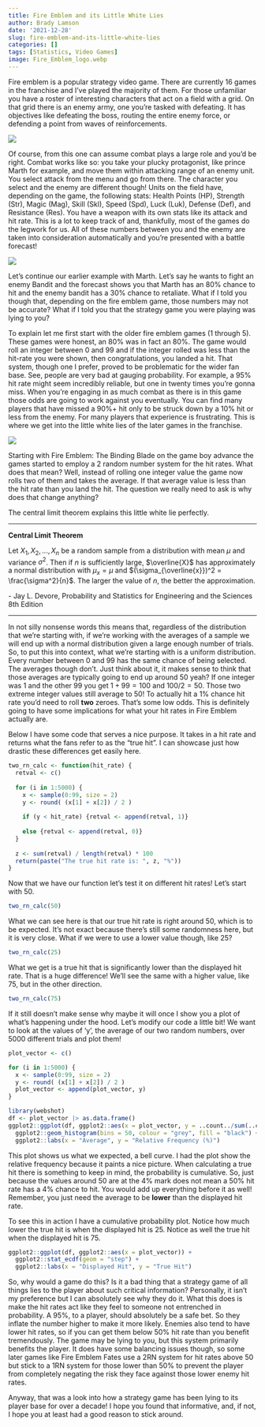 ```yaml
---
title: Fire Emblem and its Little White Lies
author: Brady Lamson
date: '2021-12-28'
slug: fire-emblem-and-its-little-white-lies
categories: []
tags: [Statistics, Video Games]
image: Fire_Emblem_logo.webp
---
```



Fire emblem is a popular strategy video game. There are currently 16 games in the franchise and I've played the majority of them. For those unfamiliar you have a roster of interesting characters that act on a field with a grid. On that grid there is an enemy army, one you're tasked with defeating. It has objectives like defeating the boss, routing the entire enemy force, or defending a point from waves of reinforcements.

![](map.png)

Of course, from this one can assume combat plays a large role and you'd be right. Combat works like so: you take your plucky protagonist, like prince Marth for example, and move them within attacking range of an enemy unit. You select attack from the menu and go from there. The character you select and the enemy are different though! Units on the field have, depending on the game, the following stats: Health Points (HP), Strength (Str), Magic (Mag), Skill (Skl), Speed (Spd), Luck (Luk), Defense (Def), and Resistance (Res). You have a weapon with its own stats like its attack and hit rate. This is a lot to keep track of and, thankfully, most of the games do the legwork for us. All of these numbers between you and the enemy are taken into consideration automatically and you're presented with a battle forecast! 

![](forecast.png)

Let's continue our earlier example with Marth. Let's say he wants to fight an enemy Bandit and the forecast shows you that Marth has an 80% chance to hit and the enemy bandit has a 30% chance to retaliate. What if I told you though that, depending on the fire emblem game, those numbers may not be accurate? What if I told you that the strategy game you were playing was lying to you?

To explain let me first start with the older fire emblem games (1 through 5). These games were honest, an 80% was in fact an 80%. The game would roll an integer between 0 and 99 and if the integer rolled was less than the hit-rate you were shown, then congratulations, you landed a hit. That system, though one I prefer, proved to be problematic for the wider fan base. See, people are very bad at gauging probability. For example, a 95% hit rate might seem incredibly reliable, but one in twenty times you're gonna miss. When you're engaging in as much combat as there is in this game those odds are going to work against you eventually. You can find many players that have missed a 90%+ hit only to be struck down by a 10% hit or less from the enemy. For many players that experience is frustrating. This is where we get into the little white lies of the later games in the franchise. 

![](fe6.png)

Starting with Fire Emblem: The Binding Blade on the game boy advance the games started to employ a 2 random number system for the hit rates. What does that mean? Well, instead of rolling one integer value the game now rolls two of them and takes the average. If that average value is less than the hit rate than you land the hit. The question we really need to ask is why does that change anything? 

The central limit theorem explains this little white lie perfectly. 

---

**Central Limit Theorem**

Let $X_1, X_2, ... , X_n$ be a random sample from a distribution with mean $\mu$ and variance $\sigma^2$. Then if $n$ is sufficiently large, $\overline{X}$ has approximately a normal distribution with $\mu_x = \mu$ and $(\sigma_{\overline{x}})^2 = \frac{\sigma^2}{n}$. The larger the value of $n$, the better the approximation. 

\- Jay L. Devore, Probability and Statistics for Engineering and the Sciences 8th Edition

---

In not silly nonsense words this means that, regardless of the distribution that we're starting with, if we're working with the averages of a sample we will end up with a normal distribution given a large enough number of trials. So, to put this into context, what we're starting with is a uniform distribution. Every number between 0 and 99 has the same chance of being selected. The averages though don't. Just think about it, it makes sense to think that those averages are typically going to end up around 50 yeah? If one integer was 1 and the other 99 you get $1 + 99 = 100$ and $100 / 2 = 50$.  Those two extreme integer values still average to 50! To actually hit a 1% chance hit rate you'd need to roll **two** zeroes. That's some low odds. This is definitely going to have some implications for what your hit rates in Fire Emblem actually are. 

Below I have some code that serves a nice purpose. It takes in a hit rate and returns what the fans refer to as the "true hit". I can showcase just how drastic these differences get easily here.

```r
two_rn_calc <- function(hit_rate) {
  retval <- c()
  
  for (i in 1:5000) {
    x <- sample(0:99, size = 2)
    y <- round( (x[1] + x[2]) / 2 )
    
    if (y < hit_rate) {retval <- append(retval, 1)}
    
    else {retval <- append(retval, 0)}
  }
  
  z <- sum(retval) / length(retval) * 100
  return(paste("The true hit rate is: ", z, "%"))
}
```

Now that we have our function let's test it on different hit rates! Let's start with 50.

```r
two_rn_calc(50)
```

What we can see here is that our true hit rate is right around 50, which is to be expected. It's not exact because there's still some randomness here, but it is very close. What if we were to use a lower value though, like 25?

```r
two_rn_calc(25)
```
What we get is a true hit that is significantly lower than the displayed hit rate. That is a huge difference! We'll see the same with a higher value, like 75, but in the other direction. 

```r
two_rn_calc(75)
```

If it still doesn't make sense why maybe it will once I show you a plot of what's happening under the hood. Let's modify our code a little bit! We want to look at the values of 'y', the average of our two random numbers, over 5000 different trials and plot them!  

```r
plot_vector <- c()

for (i in 1:5000) {
  x <- sample(0:99, size = 2)
  y <- round( (x[1] + x[2]) / 2 )
  plot_vector <- append(plot_vector, y)
}
```

```r
library(webshot)
df <- plot_vector |> as.data.frame()
ggplot2::ggplot(df, ggplot2::aes(x = plot_vector, y = ..count../sum(..count..) * 100)) +
  ggplot2::geom_histogram(bins = 50, colour = "grey", fill = "black") +
  ggplot2::labs(x = "Average", y = "Relative Frequency (%)")
```

This plot shows us what we expected, a bell curve. I had the plot show the relative frequency because it paints a nice picture. When calculating a true hit there is something to keep in mind, the probability is cumulative. So, just because the values around 50 are at the 4% mark does not mean a 50% hit rate has a 4% chance to hit. You would add up everything before it as well! Remember, you just need the average to be **lower** than the displayed hit rate.

To see this in action I have a cumulative probability plot. Notice how much lower the true hit is when the displayed hit is 25. Notice as well the true hit when the displayed hit is 75. 

```r
ggplot2::ggplot(df, ggplot2::aes(x = plot_vector)) +
  ggplot2::stat_ecdf(geom = "step") +
  ggplot2::labs(x = "Displayed Hit", y = "True Hit") 
```

So, why would a game do this? Is it a bad thing that a strategy game of all things lies to the player about such critical information? Personally, it isn't my preference but I can absolutely see why they do it. What this does is make the hit rates act like they feel to someone not entrenched in probability. A 95%, to a player, should absolutely be a safe bet. So they inflate the number higher to make it more likely. Enemies also tend to have lower hit rates, so if you can get them below 50% hit rate than you benefit tremendously. The game may be lying to you, but this system primarily benefits the player. It does have some balancing issues though, so some later games like Fire Emblem Fates use a 2RN system for hit rates above 50 but stick to a 1RN system for those lower than 50% to prevent the player from completely negating the risk they face against those lower enemy hit rates. 

Anyway, that was a look into how a strategy game has been lying to its player base for over a decade! I hope you found that informative, and, if not, I hope you at least had a good reason to stick around. 